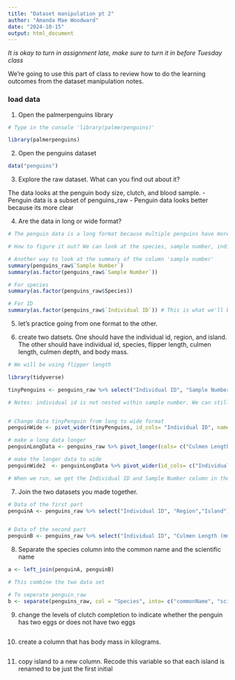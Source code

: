 ---
title: "Dataset manipulation pt 2"
author: "Amanda Mae Woodward"
date: "2024-10-15"
output: html_document
---

*It is okay to turn in assignment late, make sure to turn it in before Tuesday class *

We're going to use this part of class to review how to do the learning outcomes from the dataset manipulation notes. 

### load data
1. Open the palmerpenguins library
```{r}

# Type in the console 'library(palmerpenguins)'

library(palmerpenguins)

```

2. Open the penguins dataset
```{r}
data("penguins")
```

3. Explore the raw dataset. What can you find out about it? 

The data looks at the penguin body size, clutch, and blood sample.
- Penguin data is a subset of penguins_raw
- Penguin data looks better because its more clear  

4. Are the data in long or wide format? 
```{r}
# The penguin data is a long format because multiple penguins have more than one row.  

# How to figure it out? We can look at the species, sample number, indidviaul ID

# Another way to look at the summary of the column 'sample number'
summary(penguins_raw$`Sample Number`)
summary(as.factor(penguins_raw$`Sample Number`))

# For species 
summary(as.factor(penguins_raw$Species))

# For ID 
summary(as.factor(penguins_raw$`Individual ID`)) # This is what we'll be using in class because it looks at the individual penguins 
```

5. let's practice going from one format to the other. 

6. create two datsets. One should have the individual id, region, and island. The other should have individual id, species, flipper length, culmen length, culmen depth, and body mass. 

```{r}
# We will be using flipper length 

library(tidyverse)

tinyPenguins <- penguins_raw %>% select("Individual ID", "Sample Number", "Flipper Length (mm)")

# Notes: individual id is not nested within sample number. We can still run this code, but its going to be messy. 


# Change data tinyPenguin from long to wide format 
penguinWide <- pivot_wider(tinyPenguins, id_cols= "Individual ID", names_from= "Sample Number", values_from= "Flipper Length (mm)")

```

```{r}

# make a long data longer 
penguinLongData <- penguins_raw %>% pivot_longer(cols= c("Culmen Length (mm)", "Culmen Depth (mm)", "Flipper Length (mm)", "Body Mass (g)"), names_to= "bodyMeasure", values_to= "measurements")

# make the longer data to wide 
penguinWide2  <- penguinLongData %>% pivot_wider(id_cols= c("Individual ID", "Sample Number"), names_from= "bodyMeasure", values_from= "measurements")

# When we run, we get the Individual ID and Sample Number column in the front of the data. The body measure are the columns and the measurement are the values. 
```

7. Join the two datasets you made together.
```{r}
# Data of the first part 
penguinA <- penguins_raw %>% select("Individual ID", "Region","Island")


# Data of the second part
penguinB <- penguins_raw %>% select("Individual ID", "Culmen Length (mm)", "Culmen Depth (mm)", "Flipper Length (mm)", "Body Mass (g)")


```

8. Separate the species column into the common name and the scientific name 
```{r}
a <- left_join(penguinA, penguinB)

# This combine the two data set 

# To seperate penguin_raw
b <- separate(penguins_raw, col = "Species", into= c("commonName", "scientificName"), sep = "")
```

9. change the levels of clutch completion to indicate whether the penguin has two eggs or does not have two eggs

```{r}

```

10. create a column that has body mass in kilograms.

```{r}

```

11. copy island to a new column. Recode this variable so that each island is renamed to be just the first initial

```{r}

```

